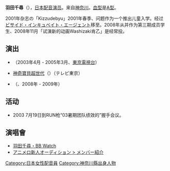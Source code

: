 '''羽田千尋'''（{{bd|1993年|12月31日|catIdx=}}），[[日本|日本]][[配音演员|配音演员]]。来自[[神奈川縣|神奈川]]。[[血型|血型]]是[[ABO血型|A型]]。

2001年杂志の「Kizzudebyu」2001年春季、{{tsl|ja|ファイブ☆エイト||五八☆}}问题作为一个推出儿童入学。经过[[Bia|ビサイド・インキュベイト・エージェント]]移至。2008年从并{{tsl|ja|アニメロ新人オーディション|}}作为第三期成员学生、2008年11月「试演新的动画Washizaki肯乙」是经常投。

==演出==
* {{tsl|ja|おはスタ|}}（2003年4月 - 2005年3月、[[東京電視台|東京電視台]]）
* [[神奇寶貝超世代|神奇寶貝超世代]]（{{tsl|ja|ポワルン|}}）（テレビ東京）
* {{tsl|ja|アニメロ新人オーディション||鷲崎健のアニメロ新人オーディション}}（{{tsl|ja|ニコニコアニメチャンネル|}}、2008年 - 2009年）

==活动==
* 2003 7月19日到RUN枪“03暑期团队绩效的”握手会议。

==演唱會==
* [http://bb.watch.impress.co.jp/cda/parts/image_for_link/94311-24156-2-2.html 羽田千尋・BB Watch] {{Wayback|url=http://bb.watch.impress.co.jp/cda/parts/image_for_link/94311-24156-2-2.html |date=20090608003658 }}
* [https://web.archive.org/web/20090508044631/http://www.d-ap.jp/audition/member/ アニメロ新人オーディション > メンバー紹介]

{{DEFAULTSORT:Haneda Chihiro}}
[[Category:日本女性配音員|Category:日本女性配音員]]
[[Category:神奈川縣出身人物|Category:神奈川縣出身人物]]